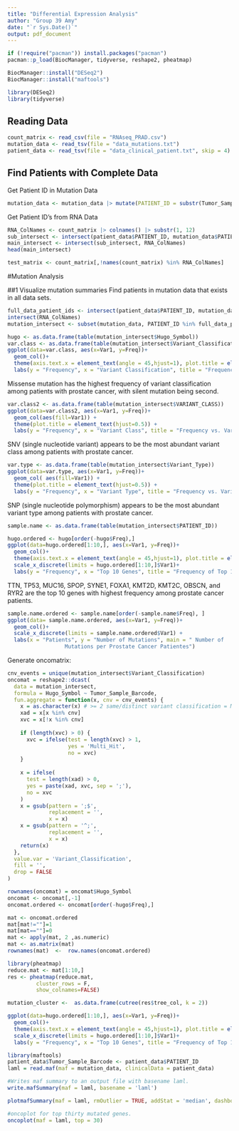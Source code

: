```yaml
---
title: "Differential Expression Analysis"
author: "Group 39 Amy"
date: "`r Sys.Date()`"
output: pdf_document
---
```


```r
if (!require("pacman")) install.packages("pacman")
pacman::p_load(BiocManager, tidyverse, reshape2, pheatmap)

BiocManager::install("DESeq2")
BiocManager::install("maftools")

library(DESeq2)
library(tidyverse)
```

## Reading Data
```r
count_matrix <- read_csv(file = "RNAseq_PRAD.csv")
mutation_data <- read_tsv(file = "data_mutations.txt")
patient_data <- read_tsv(file = "data_clinical_patient.txt", skip = 4)
```

## Find Patients with Complete Data
Get Patient ID in Mutation Data
```r
mutation_data <- mutation_data |> mutate(PATIENT_ID = substr(Tumor_Sample_Barcode, 1, 12))
```

Get Patient ID's from RNA Data
```r
RNA_ColNames <- count_matrix |> colnames() |> substr(1, 12)
sub_intersect <- intersect(patient_data$PATIENT_ID, mutation_data$PATIENT_ID)
main_intersect <- intersect(sub_intersect, RNA_ColNames)
head(main_intersect)
```

```r
test_matrix <- count_matrix[,!names(count_matrix) %in% RNA_ColNames]
```

#Mutation Analysis

##1 Visualize mutation summaries
Find patients in mutation data that exists in all data sets.
```r
full_data_patient_ids <- intersect(patient_data$PATIENT_ID, mutation_data$PATIENT_ID) |>
intersect(RNA_ColNames)
mutation_intersect <- subset(mutation_data, PATIENT_ID %in% full_data_patient_ids)
```

```r
hugo <- as.data.frame(table(mutation_intersect$Hugo_Symbol))
var.class <- as.data.frame(table(mutation_intersect$Variant_Classification))
ggplot(data=var.class, aes(x=Var1, y=Freq))+
  geom_col()+
  theme(axis.text.x = element_text(angle = 45,hjust=1), plot.title = element_text(hjust=0.5)) +
  labs(y = "Frequency", x = "Variant Classification", title = "Frequency vs. Variant Classfication")
```
Missense mutation has the highest frequency of variant classification among patients with prostate cancer, with silent mutation being second.

```r
var.class2 <- as.data.frame(table(mutation_intersect$VARIANT_CLASS))
ggplot(data=var.class2, aes(x=Var1, y=Freq))+
  geom_col(aes(fill=Var1)) +
  theme(plot.title = element_text(hjust=0.5)) +
  labs(y = "Frequency", x = "Variant Class", title = "Frequency vs. Variant Class")
```
SNV (single nucleotide variant) appears to be the most abundant variant class among patients with prostate cancer.


```r
var.type <- as.data.frame(table(mutation_intersect$Variant_Type))
ggplot(data=var.type, aes(x=Var1, y=Freq))+
  geom_col( aes(fill=Var1)) +
  theme(plot.title = element_text(hjust=0.5)) +
  labs(y = "Frequency", x = "Variant Type", title = "Frequency vs. Variant type")
```
SNP (single nucleotide polymorphism) appears to be the most abundant variant type among patients with prostate cancer.

```r
sample.name <- as.data.frame(table(mutation_intersect$PATIENT_ID))

hugo.ordered <- hugo[order(-hugo$Freq),]
ggplot(data=hugo.ordered[1:10,], aes(x=Var1, y=Freq))+
  geom_col()+
  theme(axis.text.x = element_text(angle = 45,hjust=1), plot.title = element_text(hjust=0.5))+
  scale_x_discrete(limits = hugo.ordered[1:10,]$Var1)+
  labs(y = "Frequency", x = "Top 10 Genes", title = "Frequency of Top 10 Genes")
```
TTN, TP53, MUC16, SPOP, SYNE1, FOXA1, KMT2D, KMT2C, OBSCN, and RYR2 are the top 10 genes with highest frequency among prostate cancer patients.

```r

sample.name.ordered <- sample.name[order(-sample.name$Freq), ]
ggplot(data= sample.name.ordered, aes(x=Var1, y=Freq))+
  geom_col()+
  scale_x_discrete(limits = sample.name.ordered$Var1) +
  labs(x = "Patients", y = "Number of Mutations", main = " Number of 
                  Mutations per Prostate Cancer Patientes")

```

Generate oncomatrix:
```r
cnv_events = unique(mutation_intersect$Variant_Classification)
oncomat = reshape2::dcast(
  data = mutation_intersect,
  formula = Hugo_Symbol ~ Tumor_Sample_Barcode,
  fun.aggregate = function(x, cnv = cnv_events) {
    x = as.character(x) # >= 2 same/distinct variant classification = Multi_Hit
    xad = x[x %in% cnv]
    xvc = x[!x %in% cnv]
    
    if (length(xvc) > 0) {
      xvc = ifelse(test = length(xvc) > 1,
                   yes = 'Multi_Hit',
                   no = xvc)
    }
    
    x = ifelse(
      test = length(xad) > 0,
      yes = paste(xad, xvc, sep = ';'),
      no = xvc
    )
    x = gsub(pattern = ';$',
             replacement = '',
             x = x)
    x = gsub(pattern = '^;',
             replacement = '',
             x = x)
    return(x)
  },
  value.var = 'Variant_Classification',
  fill = '',
  drop = FALSE
)
```

```r
rownames(oncomat) = oncomat$Hugo_Symbol
oncomat <- oncomat[,-1]
oncomat.ordered <- oncomat[order(-hugo$Freq),]
```

```r
mat <- oncomat.ordered
mat[mat!=""]=1
mat[mat==""]=0
mat <- apply(mat, 2 ,as.numeric)
mat <- as.matrix(mat)
rownames(mat)  <-  row.names(oncomat.ordered)
```

```r
library(pheatmap)
reduce.mat <- mat[1:10,]
res <- pheatmap(reduce.mat,
         cluster_rows = F,
         show_colnames=FALSE)
```
```r
mutation_cluster <-  as.data.frame(cutree(res$tree_col, k = 2))
```


```r
ggplot(data=hugo.ordered[1:10,], aes(x=Var1, y=Freq))+
  geom_col()+
  theme(axis.text.x = element_text(angle = 45,hjust=1), plot.title = element_text(hjust=0.5))+
  scale_x_discrete(limits = hugo.ordered[1:10,]$Var1)+
  labs(y = "Frequency", x = "Top 10 Genes", title = "Frequency of Top 10 Genes")
```

```r
library(maftools)
patient_data$Tumor_Sample_Barcode <- patient_data$PATIENT_ID
laml = read.maf(maf = mutation_data, clinicalData = patient_data)
```
```r
#Writes maf summary to an output file with basename laml.
write.mafSummary(maf = laml, basename = 'laml')
```
```r
plotmafSummary(maf = laml, rmOutlier = TRUE, addStat = 'median', dashboard = TRUE, titvRaw = FALSE)
```
```r
#oncoplot for top thirty mutated genes.
oncoplot(maf = laml, top = 30)
```

